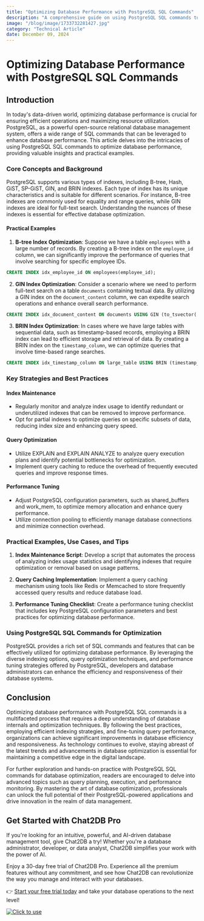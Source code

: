 ```yaml
---
title: "Optimizing Database Performance with PostgreSQL SQL Commands"
description: "A comprehensive guide on using PostgreSQL SQL commands to optimize database performance, covering key strategies, techniques, and practical examples."
image: "/blog/image/1733732281427.jpg"
category: "Technical Article"
date: December 09, 2024
---
```


# Optimizing Database Performance with PostgreSQL SQL Commands


<Authors date="December 09, 2024">
  <Author name="Aiden Stone" link="https://chat2db.ai" />
</Authors>

## Introduction

In today's data-driven world, optimizing database performance is crucial for ensuring efficient operations and maximizing resource utilization. PostgreSQL, as a powerful open-source relational database management system, offers a wide range of SQL commands that can be leveraged to enhance database performance. This article delves into the intricacies of using PostgreSQL SQL commands to optimize database performance, providing valuable insights and practical examples.

### Core Concepts and Background

PostgreSQL supports various types of indexes, including B-tree, Hash, GiST, SP-GiST, GIN, and BRIN indexes. Each type of index has its unique characteristics and is suitable for different scenarios. For instance, B-tree indexes are commonly used for equality and range queries, while GIN indexes are ideal for full-text search. Understanding the nuances of these indexes is essential for effective database optimization.

#### Practical Examples

1. **B-tree Index Optimization**: Suppose we have a table `employees` with a large number of records. By creating a B-tree index on the `employee_id` column, we can significantly improve the performance of queries that involve searching for specific employee IDs.

```sql
CREATE INDEX idx_employee_id ON employees(employee_id);
```

2. **GIN Index Optimization**: Consider a scenario where we need to perform full-text search on a table `documents` containing textual data. By utilizing a GIN index on the `document_content` column, we can expedite search operations and enhance overall search performance.

```sql
CREATE INDEX idx_document_content ON documents USING GIN (to_tsvector('english', document_content));
```

3. **BRIN Index Optimization**: In cases where we have large tables with sequential data, such as timestamp-based records, employing a BRIN index can lead to efficient storage and retrieval of data. By creating a BRIN index on the `timestamp_column`, we can optimize queries that involve time-based range searches.

```sql
CREATE INDEX idx_timestamp_column ON large_table USING BRIN (timestamp_column);
```

### Key Strategies and Best Practices

#### Index Maintenance

- Regularly monitor and analyze index usage to identify redundant or underutilized indexes that can be removed to improve performance.
- Opt for partial indexes to optimize queries on specific subsets of data, reducing index size and enhancing query speed.

#### Query Optimization

- Utilize EXPLAIN and EXPLAIN ANALYZE to analyze query execution plans and identify potential bottlenecks for optimization.
- Implement query caching to reduce the overhead of frequently executed queries and improve response times.

#### Performance Tuning

- Adjust PostgreSQL configuration parameters, such as shared_buffers and work_mem, to optimize memory allocation and enhance query performance.
- Utilize connection pooling to efficiently manage database connections and minimize connection overhead.

### Practical Examples, Use Cases, and Tips

1. **Index Maintenance Script**: Develop a script that automates the process of analyzing index usage statistics and identifying indexes that require optimization or removal based on usage patterns.

2. **Query Caching Implementation**: Implement a query caching mechanism using tools like Redis or Memcached to store frequently accessed query results and reduce database load.

3. **Performance Tuning Checklist**: Create a performance tuning checklist that includes key PostgreSQL configuration parameters and best practices for optimizing database performance.

### Using PostgreSQL SQL Commands for Optimization

PostgreSQL provides a rich set of SQL commands and features that can be effectively utilized for optimizing database performance. By leveraging the diverse indexing options, query optimization techniques, and performance tuning strategies offered by PostgreSQL, developers and database administrators can enhance the efficiency and responsiveness of their database systems.

## Conclusion

Optimizing database performance with PostgreSQL SQL commands is a multifaceted process that requires a deep understanding of database internals and optimization techniques. By following the best practices, employing efficient indexing strategies, and fine-tuning query performance, organizations can achieve significant improvements in database efficiency and responsiveness. As technology continues to evolve, staying abreast of the latest trends and advancements in database optimization is essential for maintaining a competitive edge in the digital landscape.

For further exploration and hands-on practice with PostgreSQL SQL commands for database optimization, readers are encouraged to delve into advanced topics such as query planning, execution, and performance monitoring. By mastering the art of database optimization, professionals can unlock the full potential of their PostgreSQL-powered applications and drive innovation in the realm of data management.

## Get Started with Chat2DB Pro

If you're looking for an intuitive, powerful, and AI-driven database management tool, give Chat2DB a try! Whether you're a database administrator, developer, or data analyst, Chat2DB simplifies your work with the power of AI.

Enjoy a 30-day free trial of Chat2DB Pro. Experience all the premium features without any commitment, and see how Chat2DB can revolutionize the way you manage and interact with your databases.

👉 [Start your free trial today](https://chat2db.ai/pricing) and take your database operations to the next level!


[![Click to use](/image/blog/bg/chat2db.jpg)](https://chat2db.ai/)

